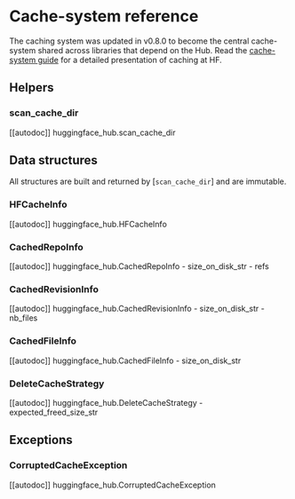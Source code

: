 # Cache-system reference

The caching system was updated in v0.8.0 to become the central cache-system shared
across libraries that depend on the Hub. Read the [cache-system guide](../how-to-cache)
for a detailed presentation of caching at HF.

## Helpers

### scan_cache_dir

[[autodoc]] huggingface_hub.scan_cache_dir

## Data structures

All structures are built and returned by [`scan_cache_dir`] and are immutable.

### HFCacheInfo

[[autodoc]] huggingface_hub.HFCacheInfo

### CachedRepoInfo

[[autodoc]] huggingface_hub.CachedRepoInfo
    - size_on_disk_str
    - refs

### CachedRevisionInfo

[[autodoc]] huggingface_hub.CachedRevisionInfo
    - size_on_disk_str
    - nb_files

### CachedFileInfo

[[autodoc]] huggingface_hub.CachedFileInfo
    - size_on_disk_str

### DeleteCacheStrategy

[[autodoc]] huggingface_hub.DeleteCacheStrategy
    - expected_freed_size_str

## Exceptions

### CorruptedCacheException

[[autodoc]] huggingface_hub.CorruptedCacheException